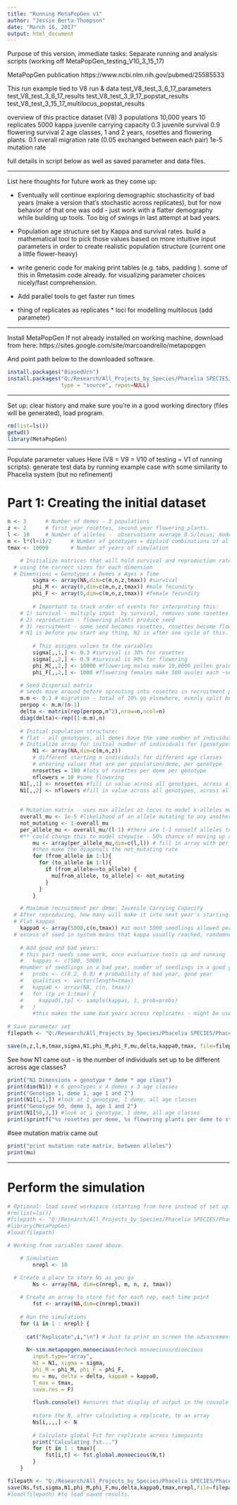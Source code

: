 ```yaml
---
title: "Running MetaPopGen v1"
author: "Jessie Berta-Thompson"
date: "March 16, 2017"
output: html_document
---
```


Purpose of this version, immediate tasks:
Separate running and analysis scripts (working off MetaPopGen_testing_V10_3_15_17)

MetaPopGen publication
https://www.ncbi.nlm.nih.gov/pubmed/25585533


This run example tied to V8 run & data 
test_V8_test_3_6_17_parameters
test_V8_test_3_6_17_results
test_V8_test_3_9_17_popstat_results
test_V8_test_3_15_17_multilocus_popstat_results

overview of this practice dataset (V8)
3 populations
10,000 years
10 replicates
5000 kappa juvenile carrying capacity
0.3 juvenile survival
0.9 flowering survival
2 age classes, 1 and 2 years, rosettes and flowering plants. 
0.1 overall migration rate (0.05 exchanged between each pair)
1e-5 mutation rate

full details in script below as well as saved parameter and data files.


*************************************************************************************

List here thoughts for future work as they come up:

 - Eventually will continue exploring demographic stochasticity of bad years (make a version that's stochastic across replicates), but for now behavior of that one was odd - just work with a flatter demography while building up tools. Too big of swings in last attempt at bad years. 

 - Population age structure set by Kappa and survival rates. build a mathematical tool to pick those values based on more intuitive input parameters in order to create realistic population structure (current one a little flower-heavy)
 
- write generic code for making print tables (e.g. tabs, padding ). some of this in Rmetasim code already. for visualizing parameter choices nicely/fast comprehension.

- Add parallel tools to get faster run times

- thing of replicates as replicates * loci for modelling multilocus (add parameter)


*************************************************************************************
Install MetaPopGen
If not already installed on working machine, download from here:
https://sites.google.com/site/marcoandrello/metapopgen

And point path below to the downloaded software.
```r
install.packages("BiasedUrn")
install.packages("Q:/Research/All_Projects_by_Species/Phacelia SPECIES/Phacelia_formosula/Phacelia formosula_abiotic/Modelling/MetaPopGen/MetaPopGen.0.0.4.tar.gz",
                 type = "source", repos=NULL)
```

*************************************************************************************
Set up: clear history and make sure you're in a good working directory (files will be generated), load program.
```r
rm(list=ls())
getwd()
library(MetaPopGen)
```

*************************************************************************************
Populate parameter values
Here (V8 = V9 = V10 of testing = V1 of running scripts): generate test data by running example case with some similarity to Phacelia system (but no refinement)

# Part 1: Creating the initial dataset
```r
n <- 3		# Number of demes - 3 populations
z <- 2		# first year rosettes, second year flowering plants.
l <- 10		# Number of alleles -  observations average 8.5/locus; model 10
m <- l*(l+1)/2		# Number of genotypes = diploid combinations of alleles l(l+1)/2
tmax <- 10000		# Number of years of simulation

	# Initialize matrices that will hold survival and reproduction rates
  # using the correct sizes for each dimension
  # Dimensions = Genotypes x Demes x Ages x Time
		sigma <- array(NA,dim=c(m,n,z,tmax)) #survival 
		phi_M <- array(0,dim=c(m,n,z,tmax)) #male fecundity
		phi_F <- array(0,dim=c(m,n,z,tmax)) #female fecundity
  
		# Important to track order of events for interpreting this: 
	# 1) survival - multiply input  by survival, removes some rosettes and flowering plants.
	# 2) reproduction - flowering plants produce seed
	# 3) recruitment - some seed becomes rosettes, rosettes become flowers, flowers  removed
	# N1 is before you start any thing, N2 is after one cycle of this.
		
		# This assigns values to the variables
		sigma[,,1,] <- 0.3 #survival is 30% for rosettes 
		sigma[,,2,] <- 0.9 #survival is 90% for flowering
		phi_M[,,2,] <- 10000 #flowering males make 10,0000 pollen grains each
		phi_F[,,2,] <- 1000 #flowering females make 500 ovules each ~seed count

	# Seed Dispersal matrix
	# seeds move around before sprouting into rosettes in recruitment phase
	m.m <- 0.1 # migration - total of 10% go elsewhere, evenly split between other pops
	perpop <- m.m/(n-1)
	delta <- matrix(rep(perpop,n^2),nrow=n,ncol=n)
	diag(delta)<-rep((1-m.m),n)
	
	# Initial population structure:
	# flat - all genotypes, all demes have the same number of individuals; different number of rosettes and flowering plants.
	# Initialize array for initial number of individuals for [genotypes * demes * ages]
		N1 <- array(NA,dim=c(m,n,z))		
		# different starting n individuals for different age classes
		# entering values that are per population/deme, per genotype
		nrosettes = 100 #lots of rosettes per deme per genotype
		nflowers = 10 #some flowering
    N1[,,1] <- nrosettes #fill in value across all genotypes, across all demes, age class 1
    N1[,,2] <- nflowers #fill in value across all genotypes, across all demes, age class 2
    
    
	# Mutation matrix - uses max alleles at locus to model k-alleles mutation
    overall_mu <- 1e-5 #likelihood of an allele mutating to any another allele
    not_mutating <- 1-overall_mu
    per_allele_mu <- overall_mu/(l-1) #there are l-1 nonself alleles to mutate to, each with equal likelihood 
    #** could change this to model stepwise - 50% chance of moving up or down 1,with careful handling of edges.
		mu <- array(per_allele_mu,dim=c(l,l)) # fill in array with per_allele_mu
		#then make the diagonals the not_mutating rate
		for (from_allele in 1:l){
		  for (to_allele in 1:l){
		    if (from_allele==to_allele) {
		      mu[from_allele, to_allele] <- not_mutating
		    }
		  }
		}

	# Maximum recruitment per deme: Juvenile Carrying Capacity
  # After reproducing, how many will make it into next year's starting Age 1
  # Flat kappas
	kappa0 <- array(5000,c(n,tmax)) #at most 5000 seedlings allowed per population.
  # excess of seed in system means that kappa usually reached, randomness near asymptote, not limited by seed
		
	# Add good and bad years:
	# this part needs some work, once evaluative tools up and running
	#	kappas <- c(500, 5000) 
	#number of seedlings in a bad year, number of seedlings in a good year
	#	probs <- c(0.2, 0.8) # probability of bad year, good year
	#	qualities <- vector(length=tmax)
	#	kappa0 <- array(NA, c(n, tmax))
	#	for (tp in 1:tmax) {
	#	  kappa0[,tp] <- sample(kappas, 1, prob=probs)
	#	}
		#this makes the same bad years across replicates - might be useful later to put randomness across reps.
		
# Save parameter set
filepath <- "Q:/Research/All_Projects_by_Species/Phacelia SPECIES/Phacelia_formosula/Phacelia formosula_abiotic/Modelling/MetaPopGen/test_V8_test_3_6_17_parameters.RData" 

save(n,z,l,m,tmax,sigma,N1,phi_M,phi_F,mu,delta,kappa0,tmax, file=filepath)

```

See how N1 came out - is the number of individuals set up to be different across age classes?
```r
print("N1 Dimensions = genotype * deme * age class")
print(dim(N1)) # 6 genotypes x 4 demes x 3 age classes
print("Genotype 1, deme 1, age 1 and 2")
print(N1[1,1,]) #look at 1 genotype, 1 deme, all age classes
print("Genotype 50, deme 3, age 1 and 2")
print(N1[50,3,]) #look at 1 genotype, 1 deme, all age classes
print(sprintf("%s rosettes per deme, %s flowering plants per deme to start", sum(N1[,1,1]), sum(N1[,1,2])))

```

#see mutation matrix came out
```r
print("print mutation rate matrix, between alleles")
print(mu)
```

*************************************************************************************

#####################################################################################
# Perform the simulation
#####################################################################################

	
```r
# Optional: load saved workspace (starting from here instead of set up above)
#rm(list=ls())
#filepath <- "Q:/Research/All_Projects_by_Species/Phacelia SPECIES/Phacelia_formosula/Phacelia formosula_abiotic/Modelling/MetaPopGen/test_V5_ph_test_2_23_17.RData"
#library(MetaPopGen)
#load(filepath)

# Working from variables saved above.

	# Simulation
		nrepl <- 10

  # Create a place to store Ns as you go
		Ns <- array(NA, dim=c(nrepl, m, n, z, tmax))
		
	# Create an array to store fst for each rep, each time point
		fst <- array(NA,dim=c(nrepl,tmax))
	
	# Run the simulations
	for (i in 1 : nrepl) {
	  
	  cat("Replicate",i,"\n") # Just to print on screen the advancement of the simulation
	  
	  N<-sim.metapopgen.monoecious(#check monoecious/dioecious
		input.type="array",
		N1 = N1, sigma = sigma,
		phi_M = phi_M, phi_F = phi_F,
		mu = mu, delta = delta, kappa0 = kappa0,
		T_max = tmax,
		save.res = F)
		
		flush.console() #ensures that display of output in the console is current, even if output buffering is on.
		
		#store the N, after calculating a replicate, to an array 
		Ns[i,,,,] <- N
		
		# Calculate global Fst for replicate across timepoints
		print("Calculating fst...")
		for (t in 1 : tmax){
			fst[i,t] <- fst.global.monoecious(N,t)
		}
	}

filepath <- "Q:/Research/All_Projects_by_Species/Phacelia SPECIES/Phacelia_formosula/Phacelia formosula_abiotic/Modelling/MetaPopGen/test_V8_test_3_6_17_results.RData" 
save(Ns,fst,sigma,N1,phi_M,phi_F,mu,delta,kappa0,tmax,nrepl,file=filepath)
#load(filepath) #to load saved results. 
```		
